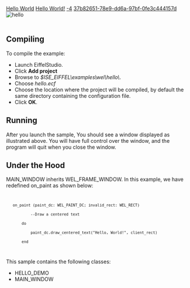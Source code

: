 [[Property:title|Hello World]]
[[Property:link_title|Hello World!]]
[[Property:weight|-4]]
[[Property:uuid|37b82651-78e9-dd6a-97bf-0fe3c444157d]]
[[Image:hello|hello]]  <br/>
<br/>

==Compiling==

To compile the example: 
* Launch EiffelStudio. 
* Click '''Add project'''
* Browse to ''$ISE_EIFFEL\examples\wel\hello\''. 
* Choose ''hello.ecf''
* Choose the location where the project will be compiled, by default the same directory containing the configuration file. 
* Click '''OK'''. 

==Running==

After you launch the sample, You should see a window displayed as illustrated above. You will have full control over the window, and the program will quit when you close the window. 

==Under the Hood==

MAIN_WINDOW inherits WEL_FRAME_WINDOW. In this example, we have redefined on_paint as shown below:
<code>
    on_paint (paint_dc: WEL_PAINT_DC; invalid_rect: WEL_RECT)
            --Draw a centered text 
        do
            paint_dc.draw_centered_text("Hello, World!", client_rect)   
        end 
</code>

{{note|If you look at MAIN_WINDOW, you will see that it contains many features. However, nearly all of these are features are inherited from WEL_FRAME_WINDOW. }}

This sample contains the following classes: 
* HELLO_DEMO
* MAIN_WINDOW


{{seealso|<br/>
[[Tutorial Step 3|Tutorial Step3]]  <br/>
[[Common message hooks|Common message hooks]]  }}




